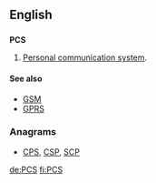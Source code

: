 ==English==

==={{initialism-old|en}}===
'''PCS'''

# {{context|telecommunications|lang=en}} [[personal communication system#English|Personal communication system]].

====See also====
* [[GSM]]
* [[GPRS]]

===Anagrams===
* [[CPS#English|CPS]], [[CSP#English|CSP]], [[SCP#English|SCP]]

[[de:PCS]]
[[fi:PCS]]